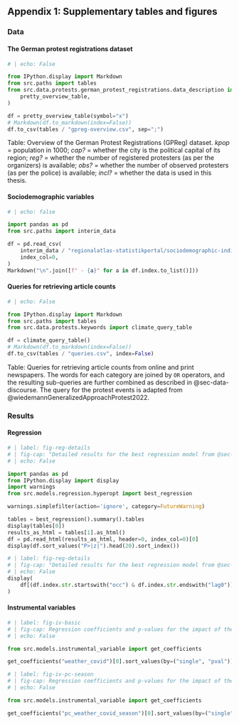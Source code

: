 ## Appendix 1: Supplementary tables and figures

### Data

#### The German protest registrations dataset

```python
# | echo: False

from IPython.display import Markdown
from src.paths import tables
from src.data.protests.german_protest_registrations.data_description import (
    pretty_overview_table,
)

df = pretty_overview_table(symbol="x")
# Markdown(df.to_markdown(index=False))
df.to_csv(tables / "gpreg-overview.csv", sep=";")
```

:::{.column-page}
\begingroup
\scriptsize\selectfont
\csvautobooktabular[separator=semicolon,respect sharp=true]{/Users/david/Repositories/protest-impact/report/tables/gpreg-overview.csv}
\endgroup
:::

Table: Overview of the German Protest Registrations (GPReg) dataset. _kpop_ = population in 1000; _cap?_ = whether the city is the political capital of its region; _reg?_ = whether the number of registered protesters (as per the organizers) is available; _obs?_ = whether the number of observed protesters (as per the police) is available; _incl?_ = whether the data is used in this thesis.


#### Sociodemographic variables {#sec-app-sociodem}

```python
# | echo: false

import pandas as pd
from src.paths import interim_data

df = pd.read_csv(
    interim_data / "regionalatlas-statistikportal/sociodemographic-indicators.csv",
    index_col=0,
)
Markdown("\n".join([f" - {a}" for a in df.index.to_list()]))
```


#### Queries for retrieving article counts {#sec-app-queries}

```python
# | echo: False

from IPython.display import Markdown
from src.paths import tables
from src.data.protests.keywords import climate_query_table

df = climate_query_table()
# Markdown(df.to_markdown(index=False))
df.to_csv(tables / "queries.csv", index=False)
```

:::{.column-page}
\begingroup
\footnotesize\selectfont
\csvautobooktabular[separator=comma,respect all]{/Users/david/Repositories/protest-impact/report/tables/queries.csv}
\endgroup
:::

Table: Queries for retrieving article counts from online and print newspapers. The words for each category are joined by `OR` operators, and the resulting sub-queries are further combined as described in @sec-data-discourse. The query for the protest events is adapted from @wiedemannGeneralizedApproachProtest2022.

### Results

#### Regression {#sec-app1-reg}

\begingroup
\footnotesize\selectfont
```python
# | label: fig-reg-details
# | fig-cap: "Detailed results for the best regression model from @sec-res-reg. Dependent variable is the absolute number of articles mentioning climate change from the treatment date and the following day. Due to including time series lags there are overall 140 parameters plus a constant term, so only the 20 parameters with lowest p-values are displayed. Note that for the weekday dummies the first value (Friday) is dropped and the other dummies are to be interpreted in relation to it."
# | echo: False

import pandas as pd
from IPython.display import display
import warnings
from src.models.regression.hyperopt import best_regression

warnings.simplefilter(action='ignore', category=FutureWarning)

tables = best_regression().summary().tables
display(tables[0])
results_as_html = tables[1].as_html()
df = pd.read_html(results_as_html, header=0, index_col=0)[0]
display(df.sort_values("P>|z|").head(20).sort_index())
```
\endgroup

\begingroup
\footnotesize\selectfont
```python
# | label: fig-reg-details
# | fig-cap: "Detailed results for the best regression model from @sec-res-reg: Coefficients for the occurrence of a protest."
# | echo: False
display(
    df[(df.index.str.startswith("occ") & df.index.str.endswith("lag0"))].sort_index()
)
```
\endgroup

#### Instrumental variables {#sec-app1-iv}


\begingroup
\footnotesize\selectfont
```python
# | label: fig-iv-basic
# | fig-cap: Regression coefficients and p-values for the impact of the standardized instruments on the treatment, controlling for known confounders. In the left column each instrument is regressed on its own, in the right column all instruments together; in both cases together with the known confounders. Results are sorted by p-values for the single regressions.
# | echo: False

from src.models.instrumental_variable import get_coefficients

get_coefficients("weather_covid")[0].sort_values(by=("single", "pval"))
```
\endgroup

\begingroup
\footnotesize\selectfont
```python
# | label: fig-iv-pc-season
# | fig-cap: Regression coefficients and p-values for the impact of the principal components of the seasonal and residual (deseasoned) variables on the treatment, controlling for known confounders. In the left column each instrument is regressed on its own, in the right column all instruments together; in both cases together with the known confounders. Results are sorted by p-values for the combined regression.
# | echo: False

from src.models.instrumental_variable import get_coefficients

get_coefficients("pc_weather_covid_season")[0].sort_values(by=("single", "pval")).head(10)
```
\endgroup
